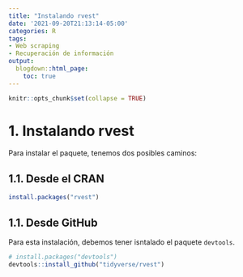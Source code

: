 ```yaml
---
title: "Instalando rvest"
date: '2021-09-20T21:13:14-05:00'
categories: R
tags:
- Web scraping
- Recuperación de información
output:
  blogdown::html_page:
    toc: true
---
```

```r
knitr::opts_chunk$set(collapse = TRUE)
```

# 1. Instalando rvest

Para instalar el paquete, tenemos dos posibles caminos:

## 1.1. Desde el CRAN

```r
install.packages("rvest")
```


## 1.1. Desde GitHub

Para esta instalación, debemos tener isntalado el paquete `devtools`.

```r
# install.packages("devtools")
devtools::install_github("tidyverse/rvest")
```


